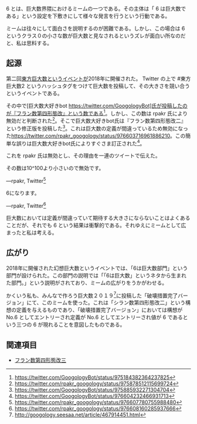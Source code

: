 6 とは、巨大数界隈におけるミームの一つである。その主体は「 6 は巨大数である」という設定を下敷きにして様々な発言を行うという行動である。

ミームは往々にして面白さを説明するのが困難である。しかし、この場合は 6 というクラス０の小さな数が巨大数と見なされるというズレが面白い所なのだと、私は思料する。

== 起源 ==

第二回[[東方巨大数]]というイベントが2018年に開催された。 Twitter の上で #東方巨大数2 というハッシュタグをつけて巨大数を投稿して、その大きさを競い合うというイベントである。

その中で[巨大数大好きbot https://twitter.com/GoogologyBot]氏が投稿したのが『フラン数第四形態改』という数である<ref>[https://twitter.com/GoogologyBot/status/975184382364237825 https://twitter.com/GoogologyBot/status/975184382364237825]</ref>。しかし、この数は rpakr 氏により無効だと判断された<ref>[https://twitter.com/rpakr_googology/status/975878512115699724 https://twitter.com/rpakr_googology/status/975878512115699724]</ref>。そこで巨大数大好きbot氏は『フラン数第四形態改二』という修正版を投稿した<ref>[https://twitter.com/GoogologyBot/status/975885932271304704 https://twitter.com/GoogologyBot/status/975885932271304704]</ref>。これは巨大数の定義が間違っているため無効になった<ref>[https://twitter.com/rpakr_googology/status/976603716961886210 https://twitter.com/rpakr_googology/status/976603716961886210]。この簡単な誤りは巨大数大好きbot氏によりすぐさま訂正された<ref>[https://twitter.com/GoogologyBot/status/976604232466931713 https://twitter.com/GoogologyBot/status/976604232466931713]</ref>。

これを rpakr 氏は無効とし、その理由を一連のツイートで伝えた。

<blockquote cite="https://twitter.com/rpakr_googology/status/976607780755988480"><p>その数は10^100より小さいので無効です。</p><div class="footer">—rpakr, <span class="cite">Twitter<ref>[https://twitter.com/rpakr_googology/status/976607780755988480 https://twitter.com/rpakr_googology/status/976607780755988480]</ref></span></div></blockquote>

<blockquote cite="https://twitter.com/rpakr_googology/status/976608160285937666"><p>6になります。</p><div class="footer">—rpakr, <span class="cite">Twitter<ref>[https://twitter.com/rpakr_googology/status/976608160285937666 https://twitter.com/rpakr_googology/status/976608160285937666]</ref></span></div></blockquote>

巨大数においては定義が間違っていて期待する大きさにならないことはよくあることだが、それでも 6 という結果は衝撃的である。それゆえにミームとして広まったと私は考える。

== 広がり ==

2018年に開催された幻想巨大数というイベントでは、「6は巨大数部門」という部門が設けられた。この部門の説明では「「6は巨大数」というネタから生まれた部門。」という説明がされており、ミームの広がりをうかがわせる。

かくいう私も、みんなで作ろう巨大数２０１９<ref>[http://googology.seesaa.net/article/467914451.html http://googology.seesaa.net/article/467914451.html]</ref>に投稿した「破壊措置完了バージョン」にて、このミームを使った。これは「シラン数第四形態改二」という構想の定義を与えるものであり、「破壊措置完了バージョン」においては構想が No.6 としてエントリーされ定義が No.6 としてエントリーされ値が 6 であるという三つの 6 が現れることを意図したものである。

== 関連項目 ==

* [[フラン数第四形態改三]]
